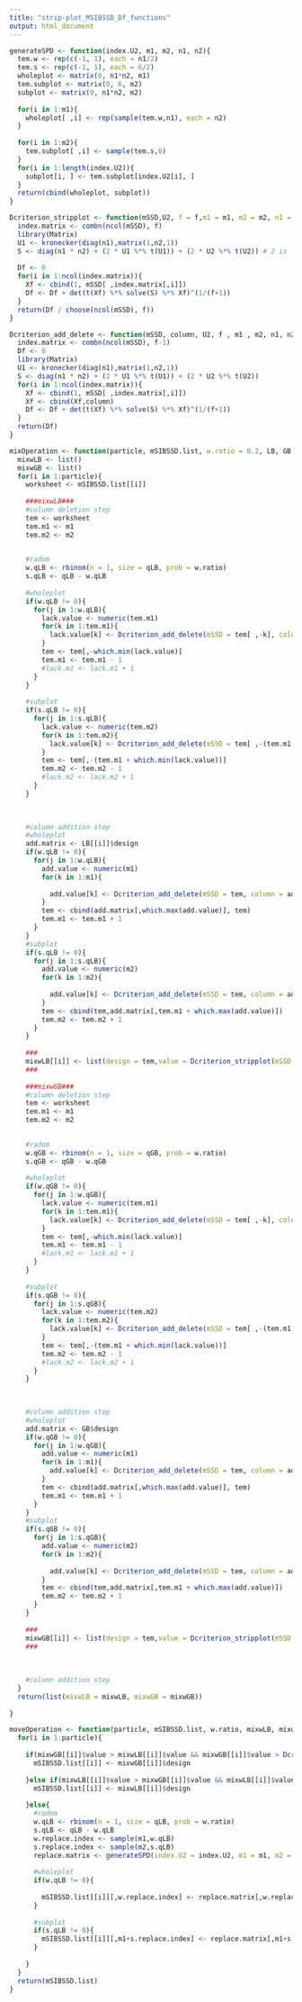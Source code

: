 ```yaml
---
title: "strip-plot_MSIBSSD_Df_functions"
output: html_document
---
```


```r
generateSPD <- function(index.U2, m1, m2, n1, n2){
  tem.w <- rep(c(-1, 1), each = n1/2)
  tem.s <- rep(c(-1, 1), each = 6/2)
  wholeplot <- matrix(0, n1*n2, m1)
  tem.subplot <- matrix(0, 6, m2)
  subplot <- matrix(0, n1*n2, m2)
  
  for(i in 1:m1){
    wholeplot[ ,i] <- rep(sample(tem.w,n1), each = n2)  
  }
  
  for(i in 1:m2){
    tem.subplot[ ,i] <- sample(tem.s,6)
  }
  for(i in 1:length(index.U2)){
    subplot[i, ] <- tem.subplot[index.U2[i], ]
  }
  return(cbind(wholeplot, subplot))
}

```

```r
Dcriterion_stripplot <- function(mSSD,U2, f = f,m1 = m1, m2 = m2, n1 = n1,n2 = n2){
  index.matrix <- combn(ncol(mSSD), f)
  library(Matrix)   
  U1 <- kronecker(diag(n1),matrix(1,n2,1))
  S <- diag(n1 * n2) + (2 * U1 %*% t(U1)) + (2 * U2 %*% t(U2)) # 2 is from paper
  
  Df <- 0
  for(i in 1:ncol(index.matrix)){
    Xf <- cbind(1, mSSD[ ,index.matrix[,i]])
    Df <- Df + det(t(Xf) %*% solve(S) %*% Xf)^(1/(f+1))
  }
  return(Df / choose(ncol(mSSD), f))
}
```

```r
Dcriterion_add_delete <- function(mSSD, column, U2, f , m1 , m2, n1, n2){
  index.matrix <- combn(ncol(mSSD), f-1)
  Df <- 0  
  library(Matrix)   
  U1 <- kronecker(diag(n1),matrix(1,n2,1))
  S <- diag(n1 * n2) + (2 * U1 %*% t(U1)) + (2 * U2 %*% t(U2))
  for(i in 1:ncol(index.matrix)){
    Xf <- cbind(1, mSSD[ ,index.matrix[,i]])
    Xf <- cbind(Xf,column)
    Df <- Df + det(t(Xf) %*% solve(S) %*% Xf)^(1/(f+1))
  }
  return(Df)
}
```

```r
mixOperation <- function(particle, mSIBSSD.list, w.ratio = 0.2, LB, GB, qLB, qGB, U2){
  mixwLB <- list()
  mixwGB <- list()
  for(i in 1:particle){
    worksheet <- mSIBSSD.list[[i]]
    
    ###mixwLB###
    #column deletion step 
    tem <- worksheet
    tem.m1 <- m1
    tem.m2 <- m2

    
    #radom
    w.qLB <- rbinom(n = 1, size = qLB, prob = w.ratio)
    s.qLB <- qLB - w.qLB
    
    #wholeplot
    if(w.qLB != 0){
      for(j in 1:w.qLB){
        lack.value <- numeric(tem.m1)
        for(k in 1:tem.m1){
          lack.value[k] <- Dcriterion_add_delete(mSSD = tem[ ,-k], column = tem[,k],U2 = U2, f = f, m1 = tem.m1, m2 = tem.m2, n1 = n1,n2 = n2)  
        }  
        tem <- tem[,-which.min(lack.value)] 
        tem.m1 <- tem.m1 - 1 
        #lack.m1 <- lack.m1 + 1
      }
    }
    
    #subplot
    if(s.qLB != 0){
      for(j in 1:s.qLB){
        lack.value <- numeric(tem.m2)
        for(k in 1:tem.m2){
          lack.value[k] <- Dcriterion_add_delete(mSSD = tem[ ,-(tem.m1 + k)],column = tem[,tem.m1 + k],U2 = U2, f = f, m1 = tem.m1, m2 = tem.m2, n1 = n1,n2 = n2)  
        }  
        tem <- tem[,-(tem.m1 + which.min(lack.value))] 
        tem.m2 <- tem.m2 - 1 
        #lack.m2 <- lack.m2 + 1
      }
    }
    

    
    #column addition step
    #wholeplot
    add.matrix <- LB[[i]]$design
    if(w.qLB != 0){
      for(j in 1:w.qLB){
        add.value <- numeric(m1)   
        for(k in 1:m1){
          
          add.value[k] <- Dcriterion_add_delete(mSSD = tem, column = add.matrix[ ,k], U2 = U2, f = f,m1 = tem.m1 , m2 = tem.m2, n1 = n1,n2 = n2)
        }
        tem <- cbind(add.matrix[,which.max(add.value)], tem)
        tem.m1 <- tem.m1 + 1
      }
    }
    #subplot
    if(s.qLB != 0){
      for(j in 1:s.qLB){
        add.value <- numeric(m2)   
        for(k in 1:m2){
          
          add.value[k] <- Dcriterion_add_delete(mSSD = tem, column = add.matrix[ ,m1 + k], U2 = U2, f = f,m1 = tem.m1, m2 = tem.m2, n1 = n1,n2 = n2)
        }
        tem <- cbind(tem,add.matrix[,tem.m1 + which.max(add.value)])
        tem.m2 <- tem.m2 + 1
      }
    }
    
    ###
    mixwLB[[i]] <- list(design = tem,value = Dcriterion_stripplot(mSSD = tem, U2 = U2, f = f,m1 = m1, m2 = m2, n1 = n1,n2 = n2))  #important value
    ###
    
    ###mixwGB###
    #column deletion step 
    tem <- worksheet
    tem.m1 <- m1
    tem.m2 <- m2

    
    #radom
    w.qGB <- rbinom(n = 1, size = qGB, prob = w.ratio)
    s.qGB <- qGB - w.qGB
    
    #wholeplot
    if(w.qGB != 0){
      for(j in 1:w.qGB){
        lack.value <- numeric(tem.m1)
        for(k in 1:tem.m1){
          lack.value[k] <- Dcriterion_add_delete(mSSD = tem[ ,-k], column = tem[,k], U2 = U2, f = f, m1 = tem.m1, m2 = tem.m2, n1 = n1,n2 = n2)  
        }  
        tem <- tem[,-which.min(lack.value)] 
        tem.m1 <- tem.m1 - 1 
        #lack.m1 <- lack.m1 + 1
      }
    }
    
    #subplot
    if(s.qGB != 0){
      for(j in 1:s.qGB){
        lack.value <- numeric(tem.m2)
        for(k in 1:tem.m2){
          lack.value[k] <- Dcriterion_add_delete(mSSD = tem[ ,-(tem.m1 + k)],column = tem[,tem.m1 + k], U2 = U2, f = f, m1 = tem.m1, m2 = tem.m2, n1 = n1,n2 = n2)  
        }  
        tem <- tem[,-(tem.m1 + which.min(lack.value))] 
        tem.m2 <- tem.m2 - 1 
        #lack.m2 <- lack.m2 + 1
      }
    }
    

    
    #column addition step
    #wholeplot
    add.matrix <- GB$design
    if(w.qGB != 0){
      for(j in 1:w.qGB){
        add.value <- numeric(m1)   
        for(k in 1:m1){
          add.value[k] <- Dcriterion_add_delete(mSSD = tem, column = add.matrix[ ,k], U2 = U2, f = f,m1 = tem.m1 , m2 = tem.m2, n1 = n1,n2 = n2) 
        }
        tem <- cbind(add.matrix[,which.max(add.value)], tem)
        tem.m1 <- tem.m1 + 1
      }
    }
    #subplot
    if(s.qGB != 0){
      for(j in 1:s.qGB){
        add.value <- numeric(m2)   
        for(k in 1:m2){
          
          add.value[k] <- Dcriterion_add_delete(mSSD = tem, column = add.matrix[ ,m1 + k], U2 = U2, f = f,m1 = tem.m1, m2 = tem.m2, n1 = n1,n2 = n2)
        }
        tem <- cbind(tem,add.matrix[,tem.m1 + which.max(add.value)])
        tem.m2 <- tem.m2 + 1
      }
    }
    
    ###
    mixwGB[[i]] <- list(design = tem,value = Dcriterion_stripplot(mSSD = tem, U2 = U2, f = f,m1 = m1, m2 = m2, n1 = n1,n2 = n2))  #important value    
    ###
  
    
    
    #column addition step
  }
  return(list(mixwLB = mixwLB, mixwGB = mixwGB))
  
}
```

```r
moveOperation <- function(particle, mSIBSSD.list, w.ratio, mixwLB, mixwGB, qLB, qGB, U2,index.U2){
  for(i in 1:particle){
    
    if(mixwGB[[i]]$value > mixwLB[[i]]$value && mixwGB[[i]]$value > Dcriterion_stripplot(mSSD = mSIBSSD.list[[i]], U2 = U2, f = f,m1 = m1, m2 = m2, n1 = n1,n2 = n2)){
      mSIBSSD.list[[i]] <- mixwGB[[i]]$design 
      
    }else if(mixwLB[[i]]$value > mixwGB[[i]]$value && mixwLB[[i]]$value > Dcriterion_stripplot(mSSD = mSIBSSD.list[[i]], U2 = U2, f = f,m1 = m1, m2 = m2, n1 = n1,n2 = n2)){
      mSIBSSD.list[[i]] <- mixwLB[[i]]$design  
      
    }else{
      #radom
      w.qLB <- rbinom(n = 1, size = qLB, prob = w.ratio)
      s.qLB <- qLB - w.qLB
      w.replace.index <- sample(m1,w.qLB)
      s.replace.index <- sample(m2,s.qLB)
      replace.matrix <- generateSPD(index.U2 = index.U2, m1 = m1, m2 = m2, n1 = n1, n2 = n2) #
      
      #wholeplot
      if(w.qLB != 0){
        
        mSIBSSD.list[[i]][,w.replace.index] <- replace.matrix[,w.replace.index]  
      }
       
      #subplot
      if(s.qLB != 0){
        mSIBSSD.list[[i]][,m1+s.replace.index] <- replace.matrix[,m1+s.replace.index]  
      }
      
    }
  }
  return(mSIBSSD.list)
}
```



